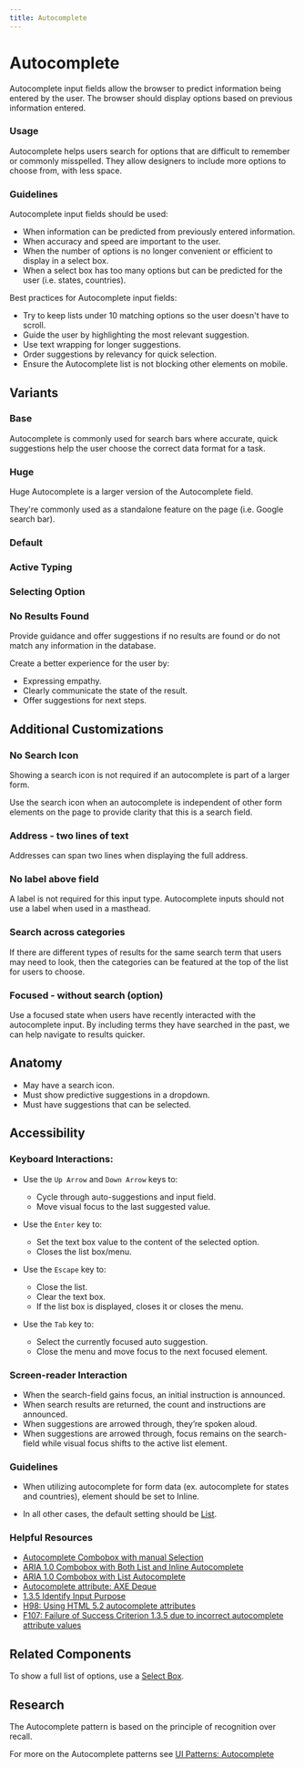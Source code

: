 ```yaml
---
title: Autocomplete
---
```



# Autocomplete

Autocomplete input fields allow the browser to predict information being
entered by the user. The browser should display options based on
previous information entered.

<ComponentPreview
  componentName="autocomplete--default-story"
  hasHTML
  minHeight="15rem"
/>

### Usage

Autocomplete helps users search for options that are difficult to remember or
commonly misspelled. They allow designers to include more options to choose
from, with less space.

### Guidelines

Autocomplete input fields should be used:

- When information can be predicted from previously entered information.
- When accuracy and speed are important to the user.
- When the number of options is no longer convenient or efficient to display
  in a select box.
- When a select box has too many options but can be predicted for the user
  (i.e. states, countries).

Best practices for Autocomplete input fields:

- Try to keep lists under 10 matching options so the user doesn't have to
  scroll.
- Guide the user by highlighting the most relevant suggestion.
- Use text wrapping for longer suggestions.
- Order suggestions by relevancy for quick selection.
- Ensure the Autocomplete list is not blocking other elements on mobile.

<SprkDivider element="span" additionalClasses="sprk-u-Measure"></SprkDivider>

## Variants

### Base

Autocomplete is commonly used for search bars where accurate, quick suggestions
help the user choose the correct data format for a task.

<ComponentPreview
  componentName="autocomplete--default-story"
  hasHTML
  minHeight="15rem"
/>

### Huge

Huge Autocomplete is a larger version of the Autocomplete field.

They're commonly used as a standalone feature on the page (i.e. Google search
bar).

<ComponentPreview
  componentName="autocomplete--huge"
  hasHTML
  minHeight="27rem"
/>

### Default

<ComponentPreview
  componentName="autocomplete--default"
  hasHTML
  minHeight="27rem"
/>

### Active Typing

<ComponentPreview
  componentName="autocomplete--active-typing"
  hasHTML
  minHeight="27rem"
/>

### Selecting Option

<ComponentPreview
  componentName="autocomplete--selecting-option"
  hasHTML
  minHeight="27rem"
/>

### No Results Found

Provide guidance and offer suggestions if no results are found or do not match any information in the database.

Create a better experience for the user by:

- Expressing empathy.
- Clearly communicate the state of the result.
- Offer suggestions for next steps.

<ComponentPreview
  componentName="autocomplete--no-results-found"
  hasHTML
  minHeight="27rem"
/>

<SprkDivider element="span" additionalClasses="sprk-u-Measure"></SprkDivider>

## Additional Customizations

### No Search Icon

Showing a search icon is not required if an autocomplete is part of a larger form.

Use the search icon when an autocomplete is independent of other form elements on the page to provide clarity that this is a search field.

<ComponentPreview
  componentName="autocomplete--no-search-icon"
  hasHTML
  minHeight="27rem"
/>

### Address - two lines of text

Addresses can span two lines when displaying the full address.

<ComponentPreview
  componentName="autocomplete--two-lines-of-text"
  hasHTML
  minHeight="27rem"
/>

### No label above field

A label is not required for this input type. Autocomplete inputs should not use a label when used in a masthead.

<ComponentPreview
  componentName="autocomplete--no-label-above-field"
  hasHTML
  minHeight="27rem"
/>

### Search across categories

If there are different types of results for the same search term that users may need to look, then the categories can be featured at the top of the list for users to choose.

<ComponentPreview
  componentName="autocomplete--search-across-categories"
  hasHTML
  minHeight="27rem"
/>

### Focused - without search (option)

Use a focused state when users have recently interacted with the autocomplete input. By including terms they have searched in the past, we can help navigate to results quicker.

<ComponentPreview
  componentName="autocomplete--focused"
  hasHTML
  minHeight="27rem"
/>

<SprkDivider element="span" additionalClasses="sprk-u-Measure"></SprkDivider>

## Anatomy

- May have a search icon.
- Must show predictive suggestions in a dropdown.
- Must have suggestions that can be selected.

## Accessibility

### Keyboard Interactions:

- Use the `Up Arrow` and `Down Arrow` keys to:

  - Cycle through auto-suggestions and input field.
  - Move visual focus to the last suggested value.

- Use the `Enter` key to:

  - Set the text box value to the content of the selected option.
  - Closes the list box/menu.

- Use the `Escape` key to:

  - Close the list.
  - Clear the text box.
  - If the list box is displayed, closes it or closes the menu.

- Use the `Tab` key to:
  - Select the currently focused auto suggestion.
  - Close the menu and move focus to the next focused element.

### Screen-reader Interaction

- When the search-field gains focus, an initial instruction is announced.
- When search results are returned, the count and instructions are announced.
- When suggestions are arrowed through, they’re spoken aloud.
- When suggestions are arrowed through, focus remains on the search-field while visual focus shifts to the active list element.

### Guidelines

- When utilizing autocomplete for form data (ex. autocomplete for states and countries), element should be set to Inline.

- In all other cases, the default setting should be [List](https://sparkdesignsystem.com/using-spark/components/list).

### Helpful Resources

- [Autocomplete Combobox with manual Selection](https://medium.com/@kgotgit/web-accessibility-autocomplete-combobox-with-manual-selection-angular-component-part-2-2f7bc1388b59)
- [ARIA 1.0 Combobox with Both List and Inline Autocomplete](https://www.w3.org/TR/wai-aria-practices-1.1/examples/combobox/aria1.0pattern/combobox-autocomplete-both.html)
- [ARIA 1.0 Combobox with List Autocomplete](https://www.w3.org/TR/wai-aria-practices-1.1/examples/combobox/aria1.0pattern/combobox-autocomplete-list.html)
- [Autocomplete attribute: AXE Deque](https://dequeuniversity.com/rules/axe/3.5/autocomplete-valid?application=rocketvalidator)
- [1.3.5 Identify Input Purpose](https://www.w3.org/TR/WCAG21/%22%20/l%20%22identify-input-purpose)
- [H98: Using HTML 5.2 autocomplete attributes](https://www.w3.org/WAI/WCAG21/Techniques/html/H98)
- [F107: Failure of Success Criterion 1.3.5 due to incorrect autocomplete attribute values](https://www.w3.org/WAI/WCAG21/Techniques/html/H98)

## Related Components

To show a full list of options, use a [Select Box](https://sparkdesignsystem.com/using-spark/components/input#select-box).

## Research

The Autocomplete pattern is based on the principle of recognition over recall.

For more on the Autocomplete patterns see [UI Patterns: Autocomplete](https://ui-patterns.com/patterns/Autocomplete)
